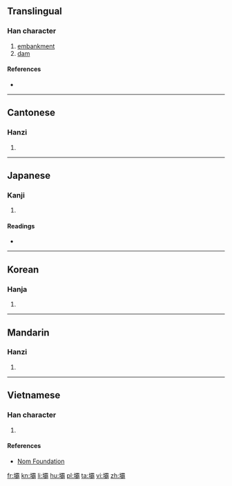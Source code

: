 {{also|坝}}
==Translingual==

===Han character===
{{Han char|rn=32|rad=土|as=21|sn=24|four=4112<sub>7</sub>|canj=土一月月 (GMBB)|ids=⿰[[土]][[霸]]}}

# [[embankment]]
# [[dam]]

====References====
* {{Han ref|kx=0242.330|dkj=05630|dj=0482.310|hdz=10502.250|uh=58E9|ud=22761|bh=C5F2|bd=50674}}

----

==Cantonese==

===Hanzi===
{{yue-hanzi|jyut=|y=ba3|sim=坝}}

# {{defn|lang=yue|sort=土21}}

----

==Japanese==

===Kanji===
{{ja-kanji|grade=|rs=土21}}

# {{defn|lang=ja|sort=土21}}

====Readings====
* {{ja-readings|on=[[は]] (ha), [[へ]] (he)|kun=[[るせき]] (ruseki)}}

----

==Korean==

===Hanja===
{{ko-hanja|hangeul=파|rv=pa|mr=p'a}}

# {{defn|lang=ko|sort=土21}}

----

==Mandarin==

===Hanzi===
{{cmn-hanzi|sim=坝|pin=[[bà]] ([[ba4]])|wg=pa<sup>4</sup>}}

# {{defn|lang=cmn|sort=土21}}

----

==Vietnamese==

===Han character===
{{vi-hantu|[[bá]]|rs=土21}}

# {{defn|lang=vi|sort=土21}}

====References====
*[http://nomfoundation.org/common/nom_details.php?codepoint=58e9 Nom Foundation]

[[fr:壩]]
[[kn:壩]]
[[li:壩]]
[[hu:壩]]
[[pl:壩]]
[[ta:壩]]
[[vi:壩]]
[[zh:壩]]